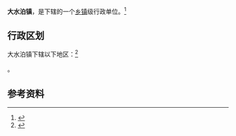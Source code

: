 {{中国乡级行政区|37/10/81/101/000}}

'''大水泊镇'''，是{{PRC admin/fullname|37/10/81/101/000|3}}下辖的一个[[乡镇|乡镇]]级行政单位。<ref>{{PRC admin/ref sgc|{{PRC admin/parent|37/10/81/101/000}}}}</ref>

== 行政区划 ==

大水泊镇下辖以下地区：<ref>{{PRC admin/ref sgc|37/10/81/101/000}}</ref>

{{PRC admin/children|37/10/81/101/000}}。

== 参考资料 ==

{{reflist}}

{{行政区划小作品}}
{{PRC admin/navcat|37/10/81/101/000}}
